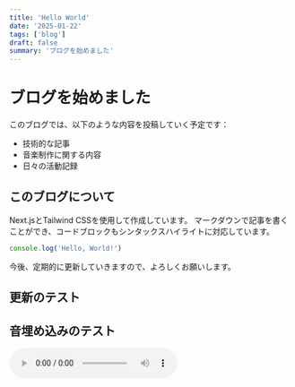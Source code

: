 ```yaml
---
title: 'Hello World'
date: '2025-01-22'
tags: ['blog']
draft: false
summary: 'ブログを始めました'
---
```


# ブログを始めました

このブログでは、以下のような内容を投稿していく予定です：

- 技術的な記事
- 音楽制作に関する内容
- 日々の活動記録

## このブログについて

Next.jsとTailwind CSSを使用して作成しています。
マークダウンで記事を書くことができ、コードブロックもシンタックスハイライトに対応しています。

```javascript
console.log('Hello, World!')
```

今後、定期的に更新していきますので、よろしくお願いします。

## 更新のテスト

## 音埋め込みのテスト
<audio controls>
  <source src="/path/to/audio.mp3" type="audio/mpeg" />
  お使いのブラウザではオーディオタグがサポートされていません。
</audio>
